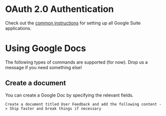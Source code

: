 
# OAuth 2.0 Authentication

Check out the [common instructions](./common) for setting up all Google Suite applications.

# Using Google Docs

The following types of commands are supported (for now). Drop us a message if you need something else!

## Create a document

You can create a Google Doc by specifying the relevant fields. 
```
Create a document titled User Feedback and add the following content -> Ship faster and break things if necessary
```